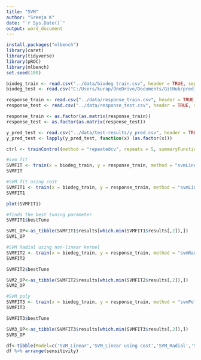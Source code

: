```yaml
---
title: "SVM"
author: "Sreeja K"
date: "`r Sys.Date()`"
output: word_document
---
```


```r
install.packages("mlbench")
library(caret)
library(tidyverse)
library(pROC)
library(mlbench)
set.seed(100)
```


```r
biodeg_train <- read.csv("../data/biodeg_train.csv", header = TRUE, sep = ",")
biodeg_test <- read.csv("C:/Users/kurap/OneDrive/Documents/GitHub/predictive-modeling/data/biodeg_test.csv", header = TRUE, sep = ",")

response_train <- read.csv("../data/response_train.csv", header = TRUE, sep = ",")
response_test <- read.csv("../data/response_test.csv", header = TRUE, sep = ",")

response_train <- as.factor(as.matrix(response_train))
response_test <- as.factor(as.matrix(response_test))

y_pred_test <- read.csv("../data/test-results/y_pred.csv", header = TRUE, sep = ",")
y_pred_test <- lapply(y_pred_test, function(x) (as.factor(x)))
```



```r
ctrl <- trainControl(method = "repeatedcv", repeats = 5, summaryFunction = twoClassSummary, classProbs = TRUE, savePredictions = TRUE)

#svm fit
SVMFIT <- train(x = biodeg_train, y = response_train, method = "svmLinear", preProcess = c("center","scale"),  trControl = ctrl)
SVMFIT
```


```r
#SVM fit using cost
SVMFIT1 <- train(x = biodeg_train, y = response_train, method = "svmLinear", tuneGrid = expand.grid(C = seq(0, 2, length = 20)), trControl = ctrl)
SVMFIT1

plot(SVMFIT1)

#finds the best tuning parameter
SVMFIT1$bestTune
```

```r
SVM1_OP<-as_tibble(SVMFIT1$results[which.min(SVMFIT1$results[,2]),])
SVM1_OP
```

```r
#SVM Radial using non-linear kernel
SVMFIT2 <- train(x = biodeg_train, y = response_train, method = "svmRadial",  trControl = ctrl, preProcess = c("center","scale"), tuneLength = 10)
SVMFIT2

SVMFIT2$bestTune
```

```r
SVM2_OP<-as_tibble(SVMFIT2$results[which.min(SVMFIT2$results[,2]),])
SVM2_OP
```

```r
#SVM poly
SVMFIT3 <- train(x = biodeg_train, y = response_train, method = "svmPoly", trControl = ctrl, preProcess = c("center","scale"), tuneLength = 10)
SVMFIT3

SVMFIT3$bestTune
```

```r
SVM3_OP<-as_tibble(SVMFIT3$results[which.min(SVMFIT3$results[,2]),])
SVM3_OP
```

```r
df<-tibble(Model=c('SVM_Linear','SVM_Linear using cost','SVM_Radial','SVM_Poly'), sensitivity=c(SVMFIT$results[2][[1]],SVM1_OP$Sens,SVM2_OP$Sens,SVM3_OP$Sens))
df %>% arrange(sensitivity)
```



